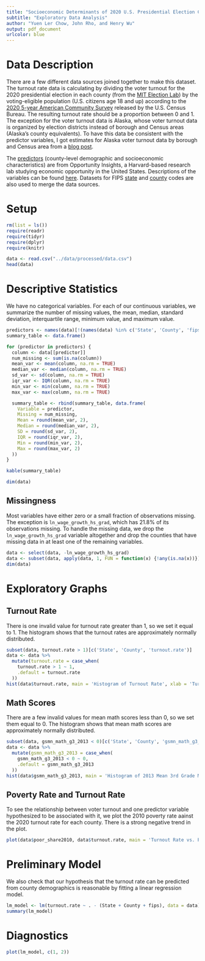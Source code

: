 ```yaml
---
title: "Socioeconomic Determinants of 2020 U.S. Presidential Election County-Level Voter Turnout"
subtitle: "Exploratory Data Analysis"
author: "Yuen Ler Chow, John Rho, and Henry Wu"
output: pdf_document
urlcolor: blue
---
```


# Data Description

There are a few different data sources joined together to make this dataset. The turnout rate data is calculating by dividing the voter turnout for the 2020 presidential election in each county (from the [MIT Election Lab](https://doi.org/10.7910/DVN/VOQCHQ)) by the voting-eligible population (U.S. citizens age 18 and up) according to the [2020 5-year American Community Survey](https://data.census.gov/table/ACSDT5Y2020.B05003?t=Citizenship&g=010XX00US$0500000&y=2020&d=ACS%205-Year%20Estimates%20Detailed%20Tables&moe=false&tp=true) released by the U.S. Census Bureau. The resulting turnout rate should be a proportion between 0 and 1. The exception for the voter turnout data is Alaska, whose voter turnout data is organized by election districts instead of borough and Census areas (Alaska's county equivalents). To have this data be consistent with the predictor variables, I got estimates for Alaska voter turnout data by borough and Census area from a [blog post](https://rrhelections.com/index.php/2021/04/13/alaska-presidential-results-by-county-equivalent-1960-2020/9/).

The [predictors](https://opportunityinsights.org/wp-content/uploads/2024/07/Table_8_county_covariates.csv) (county-level demographic and socioeconomic characteristics) are from Opportunity Insights, a Harvard-based research lab studying economic opportunity in the United States. Descriptions of the variables can be found [here](https://opportunityinsights.org/wp-content/uploads/2019/07/Codebook-for-Table-10.pdf). Datasets for FIPS [state](https://www2.census.gov/geo/docs/reference/codes2020/national_state2020.txt) and [county](https://www2.census.gov/geo/docs/reference/codes2020/national_county2020.txt) codes are also used to merge the data sources.

# Setup
```r
rm(list = ls())
require(readr)
require(tidyr)
require(dplyr)
require(knitr)
```

```r
data <- read.csv("../data/processed/data.csv")
head(data)
```

# Descriptive Statistics

We have no categorical variables. For each of our continuous variables, we summarize the number of missing values, the mean, median, standard deviation, interquartile range, minimum value, and maximum value.

```r
predictors <- names(data)[!(names(data) %in% c('State', 'County', 'fips'))]
summary_table <- data.frame()

for (predictor in predictors) {
  column <- data[[predictor]]
  num_missing <- sum(is.na(column))
  mean_var <- mean(column, na.rm = TRUE)
  median_var <- median(column, na.rm = TRUE)
  sd_var <- sd(column, na.rm = TRUE)
  iqr_var <- IQR(column, na.rm = TRUE)
  min_var <- min(column, na.rm = TRUE)
  max_var <- max(column, na.rm = TRUE)

  summary_table <- rbind(summary_table, data.frame(
    Variable = predictor,
    Missing = num_missing,
    Mean = round(mean_var, 2),
    Median = round(median_var, 2),
    SD = round(sd_var, 2),
    IQR = round(iqr_var, 2),
    Min = round(min_var, 2),
    Max = round(max_var, 2)
  ))
}

kable(summary_table)

dim(data)
```
## Missingness

Most variables have either zero or a small fraction of observations missing. The exception is `ln_wage_growth_hs_grad`, which has 21.8% of its observations missing. To handle the missing data, we drop the `ln_wage_growth_hs_grad` variable altogether and drop the counties that have missing data in at least one of the remaining variables.

```r
data <- select(data, -ln_wage_growth_hs_grad)
data <- subset(data, apply(data, 1, FUN = function(x) {!any(is.na(x))}))
dim(data)
```

# Exploratory Graphs

## Turnout Rate

There is one invalid value for turnout rate greater than 1, so we set it equal to 1. The histogram shows that the turnout rates are approximately normally distributed.

```r
subset(data, turnout.rate > 1)[c('State', 'County', 'turnout.rate')]
data <- data %>%
  mutate(turnout.rate = case_when(
    turnout.rate > 1 ~ 1,
    .default = turnout.rate
  ))
hist(data$turnout.rate, main = 'Histogram of Turnout Rate', xlab = 'Turnout Rate')
```

## Math Scores

There are a few invalid values for mean math scores less than 0, so we set them equal to 0. The histogram shows that mean math scores are approximately normally distributed.

```r
subset(data, gsmn_math_g3_2013 < 0)[c('State', 'County', 'gsmn_math_g3_2013')]
data <- data %>%
  mutate(gsmn_math_g3_2013 = case_when(
    gsmn_math_g3_2013 < 0 ~ 0,
    .default = gsmn_math_g3_2013
  ))
hist(data$gsmn_math_g3_2013, main = 'Histogram of 2013 Mean 3rd Grade Math Scores', xlab = 'Mean Grade')
```

## Poverty Rate and Turnout Rate

To see the relationship between voter turnout and one predictor variable hypothesized to be associated with it, we plot the 2010 poverty rate aainst the 2020 turnout rate for each county. There is a strong negative trend in the plot.

```r
plot(data$poor_share2010, data$turnout.rate, main = 'Turnout Rate vs. Poverty Rate', xlab = '2010 Poverty Rate', ylab = '2020 Turnout Rate')
```

# Preliminary Model

We also check that our hypothesis that the turnout rate can be predicted from county demographics is reasonable by fitting a linear regression model.

```r
lm_model <- lm(turnout.rate ~ . - (State + County + fips), data = data)
summary(lm_model)
```

# Diagnostics

```r
plot(lm_model, c(1, 2))
```
